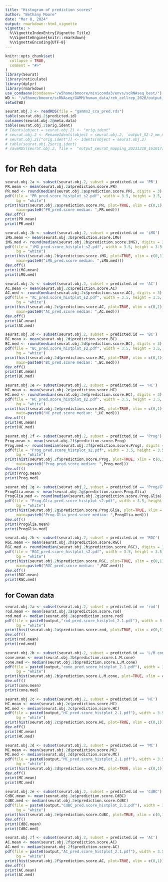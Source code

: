 ```yaml
---
title: "Histogram of prediction scores"
author: "Bethany Moore"
date: "Mar 8, 2024"
output: rmarkdown::html_vignette
vignette: >
  %\VignetteIndexEntry{Vignette Title}
  %\VignetteEngine{knitr::rmarkdown}
  %\VignetteEncoding{UTF-8}
---
```

```r
knitr::opts_chunk$set(
  collapse = TRUE,
  comment = "#>"
)
library(Seurat)
library(reticulate)
library(dplyr)
library(rmarkdown)
use_condaenv(condaenv="/w5home/bmoore/miniconda3/envs/scRNAseq_best/")
WD <- "/w5home/bmoore/scRNAseq/GAMM/human_data/reh_cellrep_2020/output_seurat_mapping_20240125_112552/"
setwd(WD)
```

```r
seurat.obj.2 <- readRDS(file = "gamms2_cca_pred.rds")
table(seurat.obj.2$predicted.id)
colnames(seurat.obj.2@meta.data)
table(seurat.obj.2$orig.ident)
# Idents(object = seurat.obj.2) <- "orig.ident"
# seurat.obj.2 <- RenameIdents(object = seurat.obj.2, `output_S2-2_mm_mt_GeneFull` = "pig", `gamm_S2` = "pig")
# seurat.obj.2[["orig.ident"]] <- Idents(object = seurat.obj.2)
# table(seurat.obj.2$orig.ident)
# saveRDS(seurat.obj.2, file =  "output_seurat_mapping_20231218_161017/gamms2.1_cca_pred.rds")
```
# for Reh data
```r
seurat.obj.2a <- subset(seurat.obj.2, subset = predicted.id == 'PR')
PR.mean <- mean(seurat.obj.2a$prediction.score.PR)
PR.med <- round(median(seurat.obj.2a$prediction.score.PR), digits = 3)
pdf(file = "PR_pred.score_histplot_s2.pdf", width = 3.5, height = 3.5, 
     bg = "white")
print(hist(seurat.obj.2a$prediction.score.PR, plot=TRUE, xlim = c(0,1), 
     main=paste0("PR_pred.score median: ",PR.med)))
dev.off()
print(PR.mean)
print(PR.med)
```
```r
seurat.obj.2b <- subset(seurat.obj.2, subset = predicted.id == 'iMG')
iMG.mean <- mean(seurat.obj.2b$prediction.score.iMG)
iMG.med <- round(median(seurat.obj.2b$prediction.score.iMG), digits = 3)
pdf(file = "iMG_pred.score_histplot_s2.pdf", width = 3.5, height = 3.5, 
     bg = "white")
print(hist(seurat.obj.2b$prediction.score.iMG, plot=TRUE, xlim = c(0,1), 
     main=paste0("iMG_pred.score median: ",iMG.med)))
dev.off()
print(iMG.mean)
print(iMG.med)
```

```r
seurat.obj.2c <- subset(seurat.obj.2, subset = predicted.id == 'AC')
AC.mean <- mean(seurat.obj.2c$prediction.score.AC)
AC.med <- round(median(seurat.obj.2c$prediction.score.AC), digits = 3)
pdf(file = "AC_pred.score_histplot_s2.pdf", width = 3.5, height = 3.5, 
     bg = "white")
print(hist(seurat.obj.2c$prediction.score.AC, plot=TRUE, xlim = c(0,1), 
     main=paste0("AC_pred.score median: ",AC.med)))
dev.off()
print(AC.mean)
print(AC.med)
```

```r
seurat.obj.2d <- subset(seurat.obj.2, subset = predicted.id == 'BC')
BC.mean <- mean(seurat.obj.2d$prediction.score.BC)
BC.med <- round(median(seurat.obj.2d$prediction.score.BC), digits = 3)
pdf(file = "BC_pred.score_histplot_s2.pdf", width = 3.5, height = 3.5, 
     bg = "white")
print(hist(seurat.obj.2d$prediction.score.BC, plot=TRUE, xlim = c(0,1), 
     main=paste0("BC_pred.score median: ",BC.med)))
dev.off()
print(BC.mean)
print(BC.med)
```

```r
seurat.obj.2e <- subset(seurat.obj.2, subset = predicted.id == 'HC')
HC.mean <- mean(seurat.obj.2e$prediction.score.HC)
HC.med <- round(median(seurat.obj.2e$prediction.score.HC), digits = 3)
pdf(file = "HC_pred.score_histplot_s2.pdf", width = 3.5, height = 3.5, 
     bg = "white")
print(hist(seurat.obj.2e$prediction.score.HC, plot=TRUE, xlim = c(0,1), 
     main=paste0("HC_pred.score median: ",HC.med)))
dev.off()
print(HC.mean)
print(HC.med)
```

```r
seurat.obj.2f <- subset(seurat.obj.2, subset = predicted.id == 'Prog')
Prog.mean <- mean(seurat.obj.2f$prediction.score.Prog)
Prog.med <- round(median(seurat.obj.2f$prediction.score.Prog), digits = 3)
pdf(file = "Prog_pred.score_histplot_s2.pdf", width = 3.5, height = 3.5, 
     bg = "white")
print(hist(seurat.obj.2f$prediction.score.Prog, plot=TRUE, xlim = c(0,1), 
     main=paste0("Prog_pred.score median: ",Prog.med)))
dev.off()
print(Prog.mean)
print(Prog.med)
```

```r
seurat.obj.2g <- subset(seurat.obj.2, subset = predicted.id == 'Prog/Glia')
ProgGlia.mean <- mean(seurat.obj.2g$prediction.score.Prog.Glia)
ProgGlia.med <- round(median(seurat.obj.2g$prediction.score.Prog.Glia), digits = 3)
pdf(file = "Prog.Glia_pred.score_histplot_s2.pdf", width = 3.5, height = 3.5, 
     bg = "white")
print(hist(seurat.obj.2g$prediction.score.Prog.Glia, plot=TRUE, xlim = c(0,1), 
     main=paste0("Prog.Glia_pred.score median: ",ProgGlia.med)))
dev.off()
print(ProgGlia.mean)
print(ProgGlia.med)
```

```r
seurat.obj.2h <- subset(seurat.obj.2, subset = predicted.id == 'RGC')
RGC.mean <- mean(seurat.obj.2h$prediction.score.RGC)
RGC.med <- round(median(seurat.obj.2h$prediction.score.RGC), digits = 3)
pdf(file = "RGC_pred.score_histplot_s2.pdf", width = 3.5, height = 3.5, 
     bg = "white")
print(hist(seurat.obj.2h$prediction.score.RGC, plot=TRUE, xlim = c(0,1), 
     main=paste0("RGC_pred.score median: ",RGC.med)))
dev.off()
print(RGC.mean)
print(RGC.med)
```

## for Cowan data
```r
seurat.obj.2a <- subset(seurat.obj.2, subset = predicted.id == 'rod')
rod.mean <- mean(seurat.obj.2a$prediction.score.rod)
rod.med <- median(seurat.obj.2a$prediction.score.rod)
pdf(file = paste0(output,"rod_pred.score_histplot_2.1.pdf"), width = 3.5, height = 3.5, 
     bg = "white")
print(hist(seurat.obj.2a$prediction.score.rod, plot=TRUE, xlim = c(0,1)))
dev.off()
print(rod.mean)
print(rod.med)
```
```r
seurat.obj.2b <- subset(seurat.obj.2, subset = predicted.id == 'L/M cone')
cone.mean <- mean(seurat.obj.2b$prediction.score.L.M.cone)
cone.med <- median(seurat.obj.2b$prediction.score.L.M.cone)
pdf(file = paste0(output,"cone_pred.score_histplot_2.1.pdf"), width = 3.5, height = 3.5, 
     bg = "white")
print(hist(seurat.obj.2b$prediction.score.L.M.cone, plot=TRUE, xlim = c(0,1)))
dev.off()
print(cone.mean)
print(cone.med)
```

```r
seurat.obj.2c <- subset(seurat.obj.2, subset = predicted.id == 'HC')
HC.mean <- mean(seurat.obj.2c$prediction.score.HC)
HC.med <- median(seurat.obj.2c$prediction.score.HC)
pdf(file = paste0(output,"HC_pred.score_histplot_2.1.pdf"), width = 3.5, height = 3.5, 
     bg = "white")
print(hist(seurat.obj.2c$prediction.score.HC, plot=TRUE, xlim = c(0,1)))
dev.off()
print(HC.mean)
print(HC.med)
```

```r
seurat.obj.2d <- subset(seurat.obj.2, subset = predicted.id == 'MC')
MC.mean <- mean(seurat.obj.2d$prediction.score.MC)
MC.med <- median(seurat.obj.2d$prediction.score.MC)
pdf(file = paste0(output,"MC_pred.score_histplot_2.1.pdf"), width = 3.5, height = 3.5, 
     bg = "white")
print(hist(seurat.obj.2d$prediction.score.MC, plot=TRUE, xlim = c(0,1)))
dev.off()
print(MC.mean)
print(MC.med)
```

```r
seurat.obj.2e <- subset(seurat.obj.2, subset = predicted.id == 'CdBC')
CdBC.mean <- mean(seurat.obj.2e$prediction.score.CdBC)
CdBC.med <- median(seurat.obj.2e$prediction.score.CdBC)
pdf(file = paste0(output,"CdBC_pred.score_histplot_2.1.pdf"), width = 3.5, height = 3.5, 
     bg = "white")
print(hist(seurat.obj.2e$prediction.score.CdBC, plot=TRUE, xlim = c(0,1)))
dev.off()
print(CdBC.mean)
print(CdBC.med)
```

```r
seurat.obj.2f <- subset(seurat.obj.2, subset = predicted.id == 'AC')
AC.mean <- mean(seurat.obj.2f$prediction.score.AC)
AC.med <- median(seurat.obj.2f$prediction.score.AC)
pdf(file = paste0(output,"AC_pred.score_histplot_2.1.pdf"), width = 3.5, height = 3.5, 
     bg = "white")
print(hist(seurat.obj.2f$prediction.score.AC, plot=TRUE, xlim = c(0,1)))
dev.off()
print(AC.mean)
print(AC.med)
```
